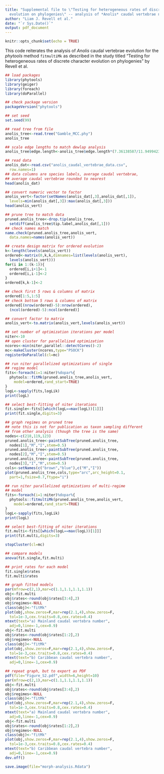 ```yaml
---
title: "Supplemental file to \"Testing for heterogeneous rates of discrete character
  evolution on phylogenies\" -- analysis of *Anolis* caudal vertebrae number"
author: "Liam J. Revell et al."
date: "`r Sys.Date()`"
output: pdf_document
---
```


```r
knitr::opts_chunk$set(echo = TRUE)
```

This code reiterates the analysis of *Anolis* caudal vertebrae evolution for the *phytools* method `fitmultiMk` as described in the study titled "Testing for heterogeneous rates of discrete character evolution on phylogenies" by Revell et al.

```r
## load packages
library(phytools)
library(geiger)
library(foreach)
library(doParallel)
```
```r
## check package version
packageVersion("phytools")
```
```r
## set seed
set.seed(99)
```
```r
## read tree from file
anolis_tree<-read.tree("Gamble_MCC.phy")
anolis_tree
```
```r
## scale edge lengths to match dewlap analysis
anolis_tree$edge.length<-anolis_tree$edge.length*(7.36138587/11.94994231)
```
```r
## read data
anolis_dat<-read.csv("anolis_caudal_vertebrae_data.csv",
  row.names=1)
## data columns are species labels, average caudal vertebrae,
## average caudal vertebrae rounded to nearest
head(anolis_dat)
```
```r
## convert numeric vector to factor
anolis_vert<-factor(setNames(anolis_dat[,3],anolis_dat[,1]),
  levels=min(anolis_dat[,3]):max(anolis_dat[,3]))
head(anolis_vert)
```
```r
## prune tree to match data
pruned.anolis_tree<-drop.tip(anolis_tree,
  setdiff(anolis_tree$tip.label,anolis_dat[,1]))
## check names match
name.check(pruned.anolis_tree,anolis_vert,
  data.names=names(anolis_vert))
```
```r
## create design matrix for ordered evolution
k<-length(levels(anolis_vert))
ordered<-matrix(0,k,k,dimnames=list(levels(anolis_vert),
  levels(anolis_vert)))
for(i in 1:(k-1)){
  ordered[i,i+1]<-1
  ordered[i,i-1]<-2
}
ordered[k,k-1]<-2
```
```r
## check first 5 rows & columns of matrix
ordered[1:5,1:5]
## check bottom 5 rows & columns of matrix
ordered[(nrow(ordered)-5):nrow(ordered),
  (ncol(ordered)-5):ncol(ordered)]
```
```r
## convert factor to matrix
anolis_vert<-to.matrix(anolis_vert,levels(anolis_vert))
```
```r
## set number of optimization iterations per model
niter<-10
## open cluster for parallelized optimization
ncores<-min(niter,parallel::detectCores()-2)
mc<-makeCluster(ncores,type="PSOCK")
registerDoParallel(cl=mc)
```
```r
## run niter parallelized optimizations of single
## regime model
fits<-foreach(i=1:niter)%dopar%{
  phytools::fitMk(pruned.anolis_tree,anolis_vert,
    model=ordered,rand_start=TRUE)
}
logL<-sapply(fits,logLik)
print(logL)
```
```r
## select best-fitting of niter iterations
fit.single<-fits[[which(logL==max(logL))[1]]]
print(fit.single,digits=3)
```
```r
## graph regimes on pruned tree
## note this is not for publication as taxon sampling different
## from other analysis (though the tree is the same)
nodes<-c(218,119,123)
pruned.anolis_tree<-paintSubTree(pruned.anolis_tree,
  nodes[1],"M","I",stem=0.5)
pruned.anolis_tree<-paintSubTree(pruned.anolis_tree,
  nodes[2],"M","I",stem=0.5)
pruned.anolis_tree<-paintSubTree(pruned.anolis_tree,
  nodes[3],"I","M",stem=0.5)
cols<-setNames(c("brown","blue"),c("M","I"))
plot(pruned.anolis_tree,cols,type="arc",arc_height=0.1,
  part=1,fsize=0.7,ftype="i")
```
```r
## run niter parallelized optimizations of multi-regime
## model
fits<-foreach(i=1:niter)%dopar%{
  phytools::fitmultiMk(pruned.anolis_tree,anolis_vert,
    model=ordered,rand_start=TRUE)
}
logL<-sapply(fits,logLik)
print(logL)
```
```r
## select best-fitting of niter iterations
fit.multi<-fits[[which(logL==max(logL))[1]]]
print(fit.multi,digits=3)
```
```r
stopCluster(cl=mc)
```
```r
## compare models
anova(fit.single,fit.multi)
```
```r
## print rates for each model
fit.single$rates
fit.multi$rates
```
```r
## graph fitted models
par(mfrow=c(2,1),mar=c(1.1,1.1,1.1,1.1))
obj<-fit.multi
obj$rates<-round(obj$rates[3:4],2)
obj$regimes<-NULL
class(obj)<-"fitMk"
plot(obj,show.zeros=F,mar=rep(2.1,4),show.zeros=F,
  tol=1e-3,cex.traits=0.8,cex.rates=0.4)
mtext(text="a) Mainland caudal vertebra number",
  adj=0,line=-1,cex=0.9)
obj<-fit.multi
obj$rates<-round(obj$rates[1:2],2)
obj$regimes<-NULL
class(obj)<-"fitMk"
plot(obj,show.zeros=F,mar=rep(2.1,4),show.zeros=F,
  tol=1e-3,cex.traits=0.8,cex.rates=0.4)
mtext(text="b) Caribbean caudal vertebra number",
  adj=0,line=-1,cex=0.9)
```
```r
## repeat graph, but to export as PDF
pdf(file="Figure_S2.pdf",width=6,height=10)
par(mfrow=c(2,1),mar=c(1.1,1.1,1.1,1.1))
obj<-fit.multi
obj$rates<-round(obj$rates[3:4],2)
obj$regimes<-NULL
class(obj)<-"fitMk"
plot(obj,show.zeros=F,mar=rep(2.1,4),show.zeros=F,
  tol=1e-3,cex.traits=0.8,cex.rates=0.4)
mtext(text="a) Mainland caudal vertebra number",
  adj=0,line=-1,cex=0.9)
obj<-fit.multi
obj$rates<-round(obj$rates[1:2],2)
obj$regimes<-NULL
class(obj)<-"fitMk"
plot(obj,show.zeros=F,mar=rep(2.1,4),show.zeros=F,
  tol=1e-3,cex.traits=0.8,cex.rates=0.4)
mtext(text="b) Caribbean caudal vertebra number",
  adj=0,line=-1,cex=0.9)
dev.off()
```
```r
save.image(file="morph-analysis.Rdata")
```
